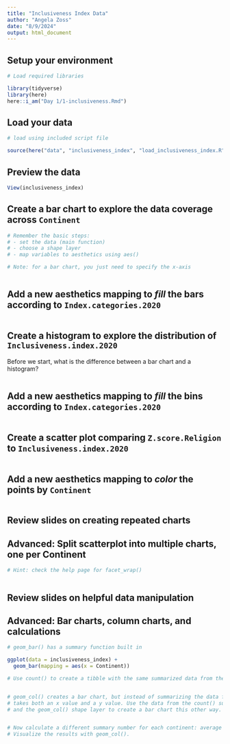 ```yaml
---
title: "Inclusiveness Index Data"
author: "Angela Zoss"
date: "8/9/2024"
output: html_document
---
```


## Setup your environment

```r

# Load required libraries

library(tidyverse)
library(here)
here::i_am("Day 1/1-inclusiveness.Rmd")

```

## Load your data

```r

# load using included script file

source(here("data", "inclusiveness_index", "load_inclusiveness_index.R"))

```

## Preview the data

```r

View(inclusiveness_index)

```

## Create a bar chart to explore the data coverage across `Continent`

```r

# Remember the basic steps:
# - set the data (main function)
# - choose a shape layer
# - map variables to aesthetics using aes()

# Note: for a bar chart, you just need to specify the x-axis



```

## Add a new aesthetics mapping to *fill* the bars according to `Index.categories.2020`

```r



```

## Create a histogram to explore the distribution of `Inclusiveness.index.2020`

Before we start, what is the difference between a bar chart and a histogram?

```r



```

## Add a new aesthetics mapping to *fill* the bins according to `Index.categories.2020`

```r



```

## Create a scatter plot comparing `Z.score.Religion` to `Inclusiveness.index.2020`

```r



```

## Add a new aesthetics mapping to *color* the points by `Continent`


```r



```

## Review slides on creating repeated charts

## Advanced: Split scatterplot into multiple charts, one per Continent

```r

# Hint: check the help page for facet_wrap()



```

## Review slides on helpful data manipulation

## Advanced: Bar charts, column charts, and calculations

```r

# geom_bar() has a summary function built in

ggplot(data = inclusiveness_index) +
  geom_bar(mapping = aes(x = Continent))

```

```r

# Use count() to create a tibble with the same summarized data from the bar chart.



```

```r

# geom_col() creates a bar chart, but instead of summarizing the data for you it
# takes both an x value and a y value. Use the data from the count() summary
# and the geom_col() shape layer to create a bar chart this other way.



```

```r

# Now calculate a different summary number for each continent: average inclusiveness index.
# Visualize the results with geom_col().



```
